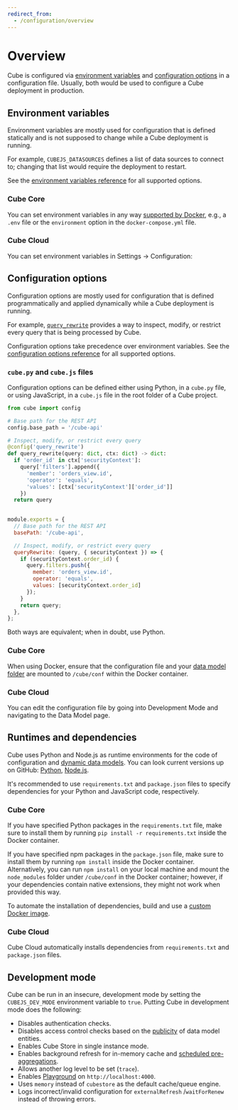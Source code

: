 ```yaml
---
redirect_from:
  - /configuration/overview
---
```


# Overview

Cube is configured via [environment variables][link-env-vars] and
[configuration options][link-config] in a configuration file. Usually,
both would be used to configure a Cube deployment in production.

## Environment variables

Environment variables are mostly used for configuration that is defined
statically and is not supposed to change while a Cube deployment is running.

<InfoBox>

For example, `CUBEJS_DATASOURCES` defines a list of data sources to connect
to; changing that list would require the deployment to restart.

</InfoBox>

See the [environment variables reference][link-env-vars] for all supported options.

### Cube Core

You can set environment variables in any way [supported by
Docker][link-docker-env-vars], e.g., a `.env` file or the `environment`
option in the `docker-compose.yml` file.

### Cube Cloud

You can set environment variables in <Btn>Settings → Configuration</Btn>:

<Screenshot
  alt="Cube Cloud Environment Variables Screen"
  src="https://ucarecdn.com/b47693b9-f770-4e01-a0d1-60e3fcf19e23/"
/>

## Configuration options

Configuration options are mostly used for configuration that is defined
programmatically and applied dynamically while a Cube deployment is running.

<InfoBox>

For example, [`query_rewrite`](/reference/configuration/config#query_rewrite)
provides a way to inspect, modify, or restrict every query that is being
processed by Cube.

</InfoBox>

Configuration options take precedence over environment variables.
See the [configuration options reference][link-config] for all supported options.

### `cube.py` and `cube.js` files

Configuration options can be defined either using Python, in a `cube.py` file,
or using JavaScript, in a `cube.js` file in the root folder of a Cube project.

<CodeTabs>

```python
from cube import config

# Base path for the REST API
config.base_path = '/cube-api'

# Inspect, modify, or restrict every query
@config('query_rewrite')
def query_rewrite(query: dict, ctx: dict) -> dict:
  if 'order_id' in ctx['securityContext']:
    query['filters'].append({
      'member': 'orders_view.id',
      'operator': 'equals',
      'values': [ctx['securityContext']['order_id']]
    })
  return query
  
```

```javascript
module.exports = {
  // Base path for the REST API
  basePath: '/cube-api',

  // Inspect, modify, or restrict every query
  queryRewrite: (query, { securityContext }) => {
    if (securityContext.order_id) {
      query.filters.push({
        member: 'orders_view.id',
        operator: 'equals',
        values: [securityContext.order_id]
      });
    }
    return query;
  },
};
```

</CodeTabs>

Both ways are equivalent; when in doubt, use Python.

### Cube Core

When using Docker, ensure that the configuration file and your [data model
folder][ref-folder-structure] are mounted to `/cube/conf` within the
Docker container.

### Cube Cloud

You can edit the configuration file by going into <Btn>Development Mode</Btn>
and navigating to the <Btn>Data Model</Btn> page.

## Runtimes and dependencies

Cube uses Python and Node.js as runtime environments for the code of
configuration and [dynamic data models][ref-dynamic-data-models]. You can look
current versions up on GitHub: [Python][link-current-python-version],
[Node.js][link-current-nodejs-version]. 

It's recommended to use `requirements.txt` and `package.json` files to
specify dependencies for your Python and JavaScript code, respectively.

### Cube Core

If you have specified Python packages in the `requirements.txt` file,
make sure to install them by running `pip install -r requirements.txt`
inside the Docker container.

If you have specified npm packages in the `package.json` file, make sure
to install them by running `npm install` inside the Docker container.
Alternatively, you can run `npm install` on your local machine and mount
the `node_modules` folder under `/cube/conf` in the Docker container;
however, if your dependencies contain native extensions, they might not work
when provided this way.

To automate the installation of dependencies, build and use a [custom
Docker image][ref-custom-docker-image].

### Cube Cloud

Cube Cloud automatically installs dependencies from `requirements.txt` and
`package.json` files.

## Development mode

Cube can be run in an insecure, development mode by setting the
`CUBEJS_DEV_MODE` environment variable to `true`. Putting Cube in development
mode does the following:

- Disables authentication checks.
- Disables access control checks based on the [publicity][ref-data-model-publicity]
of data model entities.
- Enables Cube Store in single instance mode.
- Enables background refresh for in-memory cache and [scheduled
  pre-aggregations][link-scheduled-refresh].
- Allows another log level to be set (`trace`).
- Enables [Playground][link-dev-playground] on `http://localhost:4000`.
- Uses `memory` instead of `cubestore` as the default cache/queue engine.
- Logs incorrect/invalid configuration for `externalRefresh` /`waitForRenew`
  instead of throwing errors.

[ref-ref-meta]: /reference/rest-api#v1meta
[ref-rest-api]: /product/apis-integrations/rest-api
[ref-gql-api]: /product/apis-integrations/graphql-api
[ref-sql-api]: /product/apis-integrations/sql-api
[ref-folder-structure]:
  /product/data-modeling/syntax#folder-structure
[link-config]: /reference/configuration/config
[link-dev-playground]: /product/workspace/playground
[link-env-vars]: /reference/configuration/environment-variables
[link-scheduled-refresh]:
  /reference/data-model/pre-aggregations#scheduled_refresh
[ref-dynamic-data-models]: /product/data-modeling/dynamic
[ref-custom-docker-image]: /product/deployment/core#extend-the-docker-image
[link-docker-env-vars]: https://docs.docker.com/compose/environment-variables/set-environment-variables/
[ref-data-model-publicity]: /product/data-modeling/concepts/publicity
[link-current-python-version]: https://github.com/cube-js/cube/blob/master/packages/cubejs-docker/latest.Dockerfile#L13
[link-current-nodejs-version]: https://github.com/cube-js/cube/blob/master/packages/cubejs-docker/latest.Dockerfile#L1